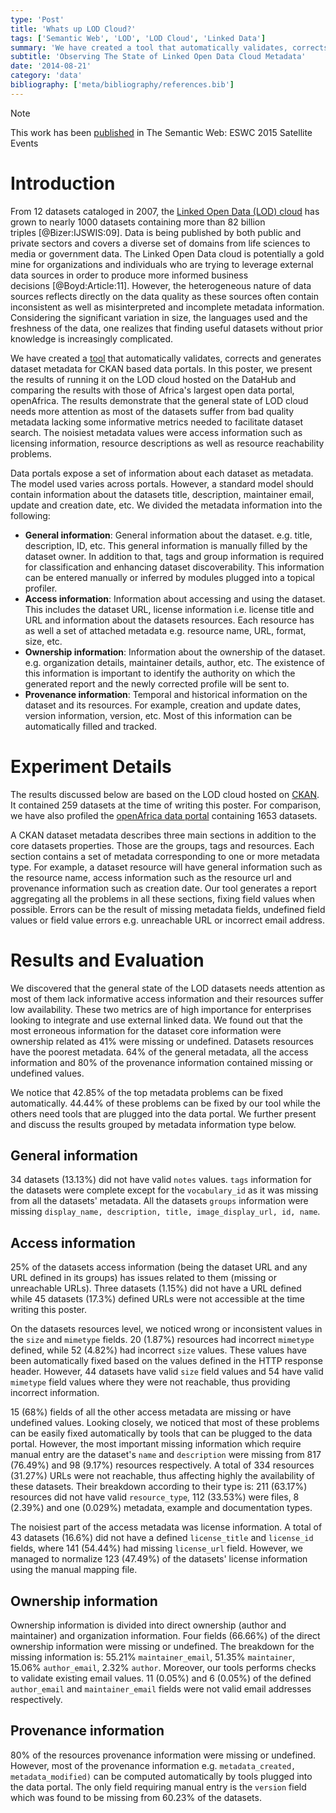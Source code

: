 ```yaml
---
type: 'Post'
title: 'Whats up LOD Cloud?'
tags: ['Semantic Web', 'LOD', 'LOD Cloud', 'Linked Data']
summary: 'We have created a tool that automatically validates, corrects and generates dataset metadata for CKAN based data portals. In this post, I present the results of running it on the LOD cloud hosted on the DataHub and comparing the results with those of Africas largest open data portal, openAfrica.'
subtitle: 'Observing The State of Linked Open Data Cloud Metadata'
date: '2014-08-21'
category: 'data'
bibliography: ['meta/bibliography/references.bib']
---
```


> [!NOTE]
> This work has been [published](https://link.springer.com/chapter/10.1007/978-3-319-25639-9_40) in The Semantic Web: ESWC 2015 Satellite Events

# Introduction

From 12 datasets cataloged in 2007, the [Linked Open Data (LOD) cloud](https://lod-cloud.net/) has grown to nearly 1000 datasets containing more than 82 billion triples [@Bizer:IJSWIS:09]. Data is being published by both public and private sectors and covers a diverse set of domains from life sciences to media or government data. The Linked Open Data cloud is potentially a gold mine for organizations and individuals who are trying to leverage external data sources in order to produce more informed business decisions [@Boyd:Article:11]. However, the heterogeneous nature of data sources reflects directly on the data quality as these sources often contain inconsistent as well as misinterpreted and incomplete metadata information. Considering the significant variation in size, the languages used and the freshness of the data, one realizes that finding useful datasets without prior knowledge is increasingly complicated.

We have created a [tool](https://github.com/ahmadassaf/roomba) that automatically validates, corrects and generates dataset metadata for CKAN based data portals. In this poster, we present the results of running it on the LOD cloud hosted on the DataHub and comparing the results with those of Africa's largest open data portal, openAfrica. The results demonstrate that the general state of LOD cloud needs more attention as most of the datasets suffer from bad quality metadata lacking some informative metrics needed to facilitate dataset search. The noisiest metadata values were access information such as licensing information, resource descriptions as well as resource reachability problems.

Data portals expose a set of information about each dataset as metadata. The model used varies across portals. However, a standard model should contain information about the datasets title, description, maintainer email, update and creation date, etc. We divided the metadata information into the following:
 - **General information**: General information about the dataset. e.g. title, description, ID, etc. This general information is manually filled by the dataset owner. In addition to that, tags and group information is required for classification and enhancing dataset discoverability. This information can be entered manually or inferred by modules plugged into a topical profiler.
 - **Access information**: Information about accessing and using the dataset. This includes the dataset URL, license information i.e. license title and URL and information about the datasets resources. Each resource has as well a set of attached metadata e.g. resource name, URL, format, size, etc.
 - **Ownership information**: Information about the ownership of the dataset. e.g. organization details, maintainer details, author, etc. The existence of this information is important to identify the authority on which the generated report and the newly corrected profile will be sent to.
 - **Provenance information**: Temporal and historical information on the dataset and its resources. For example, creation and update dates, version information, version, etc. Most of this information can be automatically filled and tracked.

# Experiment Details

The results discussed below are based on the LOD cloud hosted on [CKAN](http://ckan.org). It contained 259 datasets at the time of writing this poster. For comparison, we have also profiled the [openAfrica data portal](http://africaopendata.org/) containing 1653 datasets.

A CKAN dataset metadata describes three main sections in addition to the core datasets properties. Those are the groups, tags and resources. Each section contains a set of metadata corresponding to one or more metadata type. For example, a dataset resource will have general information such as the resource name, access information such as the resource url and provenance information such as creation date. Our tool generates a report aggregating all the problems in all these sections, fixing field values when possible. Errors can be the result of missing metadata fields, undefined field values or field value errors e.g. unreachable URL or incorrect email address.

# Results and Evaluation

We discovered that the general state of the LOD datasets needs attention as most of them lack informative access information and their resources suffer low availability. These two metrics are of high importance for enterprises looking to integrate and use external linked data. We found out that the most erroneous information for the dataset core information were ownership related as 41% were missing or undefined. Datasets resources have the poorest metadata. 64% of the general metadata, all the access information and 80% of the provenance information contained missing or undefined values.

We notice that 42.85% of the top metadata problems can be fixed automatically. 44.44% of these problems can be fixed by our tool while the others need tools that are plugged into the data portal. We further present and discuss the results grouped by metadata information type below.


## General information
 
34 datasets (13.13%) did not have valid `notes` values. `tags` information for the datasets were complete except for the `vocabulary_id` as it was missing from all the datasets' metadata. All the datasets `groups` information were missing `display_name, description, title, image_display_url, id, name`.
 
## Access information
 
25% of the datasets access information (being the dataset URL and any URL defined in its groups) has issues related to them (missing or unreachable URLs). Three datasets (1.15%) did not have a URL defined while 45 datasets (17.3%) defined URLs were not accessible at the time writing this poster.

On the datasets resources level, we noticed wrong or inconsistent values in the `size` and `mimetype` fields. 20 (1.87%) resources had incorrect `mimetype` defined, while 52 (4.82%) had incorrect `size` values. These values have been automatically fixed based on the values defined in the HTTP response header. However, 44 datasets have valid `size` field values and 54 have valid `mimetype` field values where they were not reachable, thus providing incorrect information.

15 (68%) fields of all the other access metadata are missing or have undefined values. Looking closely, we noticed that most of these problems can be easily fixed automatically by tools that can be plugged to the data portal. However, the most important missing information which require manual entry are the dataset's `name` and `description` were missing from 817 (76.49%) and 98 (9.17%) resources respectively. A total of 334 resources (31.27%) URLs were not reachable, thus affecting highly the availability of these datasets. Their breakdown according to their type is: 211 (63.17%) resources did not have valid `resource_type`, 112 (33.53%) were files, 8 (2.39%) and one (0.029%) metadata, example and documentation types.

The noisiest part of the access metadata was license information. A total of 43 datasets (16.6%) did not have a defined `license_title` and `license_id` fields, where 141 (54.44%) had missing `license_url` field. However, we managed to normalize 123 (47.49%) of the datasets' license information using the manual mapping file.

## Ownership information

Ownership information is divided into direct ownership (author and maintainer) and organization information. Four fields (66.66%) of the direct ownership information were missing or undefined. The breakdown for the missing information is: 55.21% `maintainer_email`, 51.35% `maintainer`, 15.06% `author_email`, 2.32% `author`. Moreover, our tools performs checks to validate existing email values. 11 (0.05%) and 6 (0.05%) of the defined `author_email` and `maintainer_email` fields were not valid email addresses respectively.

## Provenance information

80% of the resources provenance information were missing or undefined. However, most of the provenance information e.g. `metadata_created, metadata_modified)` can be computed automatically by tools plugged into the data portal. The only field requiring manual entry is the `version` field which was found to be missing from 60.23% of the datasets.